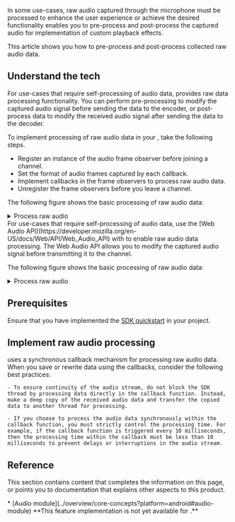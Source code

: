 
In some use-cases, raw audio captured through the microphone must be processed to enhance the user experience or achieve the desired functionality <Vpd k="SDK" /> enables you to pre-process and post-process the captured audio for implementation of custom playback effects.

<PlatformWrapper platform="android, ios, macos, windows, unity, web, unreal">

This article shows you how to pre-process and post-process collected raw audio data.

## Understand the tech
<PlatformWrapper notAllowed="web">

For use-cases that require self-processing of audio data, <Vg k="COMPANY" /> <Vpd k="SDK"/> provides raw data processing functionality. You can perform pre-processing to modify the captured audio signal before sending the data to the encoder, or post-process data to modify the received audio signal after sending the data to the decoder.

To implement processing of raw audio data in your <Vpl k="CLIENT" />, take the following steps.

- Register an instance of the audio frame observer before joining a channel.
- Set the format of audio frames captured by each callback.
- Implement callbacks in the frame observers to process raw audio data.
- Unregister the frame observers before you leave a channel.

The following figure shows the basic processing of raw audio data:

<details>
<summary>Process raw audio</summary>

![Raw Audio Processing](/images/video-sdk/process-raw-audio.svg)
</details>
</PlatformWrapper>

<PlatformWrapper platform="web">
For use-cases that require self-processing of audio data, use the [Web Audio API](https://developer.mozilla.org/en-US/docs/Web/API/Web_Audio_API) with <Vg k="COMPANY"/> <Vpd k="SDK"/> to enable raw audio data processing. The Web Audio API allows you to modify the captured audio signal before transmitting it to the channel.

The following figure shows the basic processing of raw audio data:

<details>
<summary>Process raw audio</summary>

![Raw Audio Processing](/images/video-sdk/process-raw-audio-web.svg)
</details>
</PlatformWrapper>

## Prerequisites
Ensure that you have implemented the [SDK quickstart](../get-started/get-started-sdk) in your project.

## Implement raw audio processing
<ProjectImplement/>

<PlatformWrapper notAllowed="web">
<Admonition title="Precaution" type="caution">
<Vpd k="SDK"/> uses a synchronous callback mechanism for processing raw audio data. When you save or rewrite data using the callbacks, consider the following best practices:

    - To ensure continuity of the audio stream, do not block the SDK thread by processing data directly in the callback function. Instead, make a deep copy of the received audio data and transfer the copied data to another thread for processing.

    - If you choose to process the audio data synchronously within the callback function, you must strictly control the processing time. For example, if the callback function is triggered every 10 milliseconds, then the processing time within the callback must be less than 10 milliseconds to prevent delays or interruptions in the audio stream.
</Admonition>
</PlatformWrapper>

## Reference
This section contains content that completes the information on this page, or points you to documentation that explains other aspects to this product.

<PlatformWrapper notAllowed="web">
* [Audio module](../overview/core-concepts?platform=android#audio-module)
</PlatformWrapper>

<Reference/>
</PlatformWrapper>

<PlatformWrapper notAllowed="android, ios, macos, windows, unity, web, unreal">
**This feature implementation is not yet available for <Vpl k="NAME" />.**
</PlatformWrapper>
